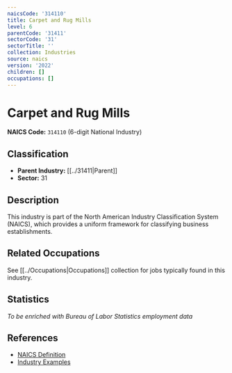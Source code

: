 ```yaml
---
naicsCode: '314110'
title: Carpet and Rug Mills
level: 6
parentCode: '31411'
sectorCode: '31'
sectorTitle: ''
collection: Industries
source: naics
version: '2022'
children: []
occupations: []
---
```

# Carpet and Rug Mills

**NAICS Code:** `314110` (6-digit National Industry)

## Classification

- **Parent Industry:** [[../31411|Parent]]
- **Sector:** 31

## Description

This industry is part of the North American Industry Classification System (NAICS), which provides a uniform framework for classifying business establishments.

## Related Occupations

See [[../Occupations|Occupations]] collection for jobs typically found in this industry.

## Statistics

*To be enriched with Bureau of Labor Statistics employment data*

## References

- [NAICS Definition](https://www.census.gov/naics/)
- [Industry Examples](https://www.census.gov/naics/2022NAICS/)
